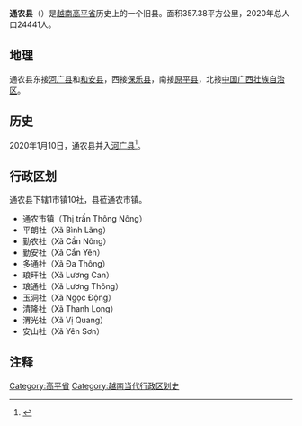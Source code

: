 '''通农县'''（{{vie|v='''Huyện Thông Nông'''|hn=縣通農}}）是[[越南|越南]][[高平省|高平省]]历史上的一个旧县。面积357.38平方公里，2020年总人口24441人。

==地理==
通农县东接[[河广县|河广县]]和[[和安县|和安县]]，西接[[保乐县|保乐县]]，南接[[原平县_(越南)|原平县]]，北接[[中华人民共和国|中国]][[广西壮族自治区|广西壮族自治区]]。

==历史==
2020年1月10日，通农县并入[[河广县|河广县]]<ref>{{Cite web |url=http://vanban.chinhphu.vn/portal/page/portal/chinhphu/hethongvanban?mode=detail&document_id=199015 |title=Nghị quyết số 864/NQ-UBTVQH14 của ỦY BAN THƯỜNG VỤ QUỐC HỘI : Về việc sắp xếp các đơn vị hành chính cấp huyện, cấp xã thuộc tỉnh Cao Bằng |accessdate=2020-02-04 |archive-date=2020-04-01 |archive-url=https://web.archive.org/web/20200401154444/http://vanban.chinhphu.vn/portal/page/portal/chinhphu/hethongvanban?mode=detail&document_id=199015 |dead-url=no }}</ref>。

==行政区划==
通农县下辖1市镇10社，县莅通农市镇。
*通农市镇（Thị trấn Thông Nông）
*平朗社（Xã Bình Lãng）
*勤农社（Xã Cần Nông）
*勤安社（Xã Cần Yên）
*多通社（Xã Đa Thông）
*琅玕社（Xã Lương Can）
*琅通社（Xã Lương Thông）
*玉洞社（Xã Ngọc Động）
*清隆社（Xã Thanh Long）
*渭光社（Xã Vị Quang）
*安山社（Xã Yên Sơn）

==注释==
{{reflist}}

[[Category:高平省|Category:高平省]]
[[Category:越南当代行政区划史|Category:越南当代行政区划史]]
